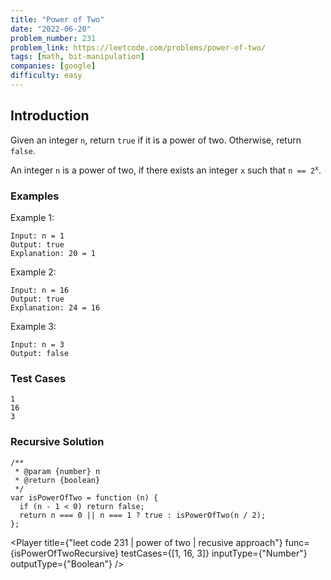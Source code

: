 ```yaml
---
title: "Power of Two"
date: "2022-06-20"
problem_number: 231
problem_link: https://leetcode.com/problems/power-of-two/
tags: [math, bit-manipulation]
companies: [google]
difficulty: easy
---
```



<h2>Introduction</h2>

Given an integer <code>n</code>, return <code>true</code> if it is a power of two. Otherwise, return <code>false</code>.

An integer <code>n</code> is a power of two, if there exists an integer <code>x</code> such that <code>n == 2<sup>x</sup></code>.

<h3>Examples</h3>

Example 1:

```
Input: n = 1
Output: true
Explanation: 20 = 1
```

Example 2:

```
Input: n = 16
Output: true
Explanation: 24 = 16
```

Example 3:

```
Input: n = 3
Output: false
```

<h3>Test Cases</h3>

```
1
16
3
```

<h3>Recursive Solution</h3>

```
/**
 * @param {number} n
 * @return {boolean}
 */
var isPowerOfTwo = function (n) {
  if (n - 1 < 0) return false;
  return n === 0 || n === 1 ? true : isPowerOfTwo(n / 2);
};
```

<Player
  title={"leet code 231 | power of two | recusive approach"}
  func={isPowerOfTwoRecursive}
  testCases={[1, 16, 3]}
  inputType={"Number"}
  outputType={"Boolean"}
/>
